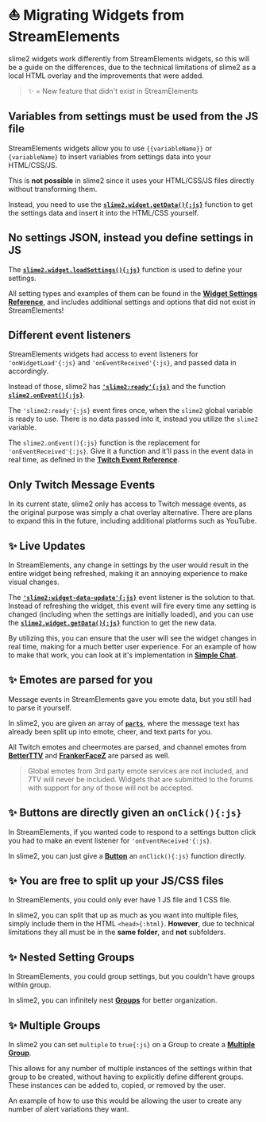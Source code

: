 # ⛵ Migrating Widgets from StreamElements

slime2 widgets work differently from StreamElements widgets, so this will be a guide on the differences, due to the technical limitations of slime2 as a local HTML overlay and the improvements that were added.

> ✨ = New feature that didn't exist in StreamElements

## Variables from settings must be used from the JS file

StreamElements widgets allow you to use `{{variableName}}` or `{variableName}` to insert variables from settings data into your HTML/CSS/JS.

This is **not possible** in slime2 since it uses your HTML/CSS/JS files directly without transforming them.

Instead, you need to use the [**`slime2.widget.getData(){:js}`**](/functions/widget#slime2widgetgetdatajs) function to get the settings data and insert it into the HTML/CSS yourself.

## No settings JSON, instead you define settings in JS

The [**`slime2.widget.loadSettings(){:js}`**](/functions/widget#slime2widgetloadsettingsjs) function is used to define your settings.

All setting types and examples of them can be found in the [**Widget Settings Reference**](/settings), and includes additional settings and options that did not exist in StreamElements!

## Different event listeners

StreamElements widgets had access to event listeners for `'onWidgetLoad'{:js}` and `'onEventReceived'{:js}`, and passed data in accordingly.

Instead of those, slime2 has [**`'slime2:ready'{:js}`**](/start/listeners#slime2readyjs) and the function [**`slime2.onEvent(){:js}`**](/functions/event#slime2oneventjs).

The `'slime2:ready'{:js}` event fires once, when the `slime2` global variable is ready to use. There is no data passed into it, instead you utilize the `slime2` variable.

The `slime2.onEvent(){:js}` function is the replacement for `'onEventReceived'{:js}`. Give it a function and it'll pass in the event data in real time, as defined in the [**Twitch Event Reference**](/twitch).

## Only Twitch Message Events

In its current state, slime2 only has access to Twitch message events, as the original purpose was simply a chat overlay alternative. There are plans to expand this in the future, including additional platforms such as YouTube.

## ✨ Live Updates

In StreamElements, any change in settings by the user would result in the entire widget being refreshed, making it an annoying experience to make visual changes.

The [**`'slime2:widget-data-update'{:js}`**](/start/listeners#slime2widgetdataupdatejs) event listener is the solution to that. Instead of refreshing the widget, this event will fire every time any setting is changed (including when the settings are initially loaded), and you can use the [**`slime2.widget.getData(){:js}`**](/functions/widget#slime2widgetgetdatajs) function to get the new data.

By utilizing this, you can ensure that the user will see the widget changes in real time, making for a much better user experience. For an example of how to make that work, you can look at it's implementation in [**Simple Chat**](https://github.com/zaytri/slime2/tree/main/widgets/release-simple-chat).

## ✨ Emotes are parsed for you

Message events in StreamElements gave you emote data, but you still had to parse it yourself.

In slime2, you are given an array of [**`parts`**](/twitch/message#part), where the message text has already been split up into emote, cheer, and text parts for you.

All Twitch emotes and cheermotes are parsed, and channel emotes from [**BetterTTV**](https://betterttv.com/) and [**FrankerFaceZ**](https://www.frankerfacez.com/) are parsed as well.

> Global emotes from 3rd party emote services are not included, and 7TV will never be included. Widgets that are submitted to the forums with support for any of those will not be accepted.

## ✨ Buttons are directly given an `onClick(){:js}`

In StreamElements, if you wanted code to respond to a settings button click you had to make an event listener for `'onEventReceived'{:js}`.

In slime2, you can just give a [**Button**](/settings/button) an `onClick(){:js}` function directly.

## ✨ You are free to split up your JS/CSS files

In StreamElements, you could only ever have 1 JS file and 1 CSS file.

In slime2, you can split that up as much as you want into multiple files, simply include them in the HTML `<head>{:html}`. **However**, due to technical limitations they all must be in the **same folder**, and **not** subfolders.

## ✨ Nested Setting Groups

In StreamElements, you could group settings, but you couldn't have groups within group.

In slime2, you can infinitely nest [**Groups**](/settings/group) for better organization.

## ✨ Multiple Groups

In slime2 you can set `multiple` to `true{:js}` on a Group to create a [**Multiple Group**](/settings/group/#multiple-group).

This allows for any number of multiple instances of the settings within that group to be created, without having to explicitly define different groups. These instances can be added to, copied, or removed by the user.

An example of how to use this would be allowing the user to create any number of alert variations they want.
